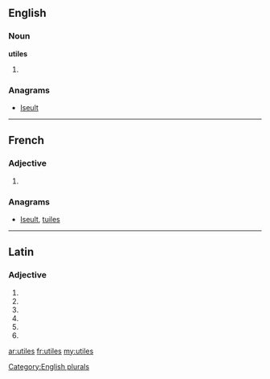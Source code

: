 ==English==

===Noun===
'''utiles'''

# {{plural of|[[utile]]}}

===Anagrams===
* [[Iseult#English|Iseult]]

[[Category:English plurals]]

----

==French==

===Adjective===
{{fr-adj-form}} {{p}}

# {{form of| plural|utile|lang=French}}

===Anagrams===
* [[Iseult#French|Iseult]], [[tuiles#French|tuiles]]

----
==Latin==

===Adjective===
{{la-adj-form|ūtilēs}}

# {{inflection of|utilis|ūtilis|nom|m|p|lang=la}}
# {{inflection of|utilis|ūtilis|nom|f|p|lang=la}}
# {{inflection of|utilis|ūtilis|acc|m|p|lang=la}}
# {{inflection of|utilis|ūtilis|acc|f|p|lang=la}}
# {{inflection of|utilis|ūtilis|voc|m|p|lang=la}}
# {{inflection of|utilis|ūtilis|voc|f|p|lang=la}}
{{rfc-auto}}

[[ar:utiles]]
[[fr:utiles]]
[[my:utiles]]